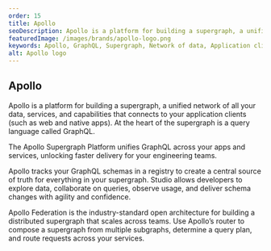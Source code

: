 ```yaml
---
order: 15
title: Apollo
seoDescription: Apollo is a platform for building a supergraph, a unified network of all your data and services, to connect with your application clients. It utilizes GraphQL as its query language and offers a registry for tracking schemas, as well as tools for data exploration and collaboration.
featuredImage: /images/brands/apollo-logo.png
keywords: Apollo, GraphQL, Supergraph, Network of data, Application clients, Web and native apps, Query language, GraphQL registry, Data exploration, Collaboration, Schema changes, Apollo Federation, Distributed supergraph, Query plan, Routing requests, Teams.
alt: Apollo logo
---
```


## Apollo

Apollo is a platform for building a supergraph, a unified network of all your data, services, and capabilities that connects to your application clients (such as web and native apps). At the heart of the supergraph is a query language called GraphQL.

The Apollo Supergraph Platform unifies GraphQL across your apps and services, unlocking faster delivery for your engineering teams.

Apollo tracks your GraphQL schemas in a registry to create a central source of truth for everything in your supergraph. Studio allows developers to explore data, collaborate on queries, observe usage, and deliver schema changes with agility and confidence.

Apollo Federation is the industry-standard open architecture for building a distributed supergraph that scales across teams. Use Apollo’s router to compose a supergraph from multiple subgraphs, determine a query plan, and route requests across your services.
